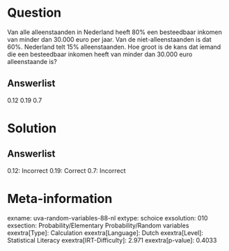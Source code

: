Question
========

Van alle alleenstaanden in Nederland heeft 80% een besteedbaar inkomen
van minder dan 30.000 euro per jaar. Van de niet-alleenstaanden is dat
60%. Nederland telt 15% alleenstaanden. Hoe groot is de kans dat iemand
die een besteedbaar inkomen heeft van minder dan 30.000 euro
alleenstaande is?

Answerlist
----------

0.12
0.19
0.7

Solution
========

Answerlist
----------

0.12: Incorrect
0.19: Correct
0.7: Incorrect

Meta-information
================
exname: uva-random-variables-88-nl
extype: schoice
exsolution: 010
exsection: Probability/Elementary Probability/Random variables
exextra[Type]: Calculation
exextra[Language]: Dutch
exextra[Level]: Statistical Literacy
exextra[IRT-Difficulty]: 2.971
exextra[p-value]: 0.4033
